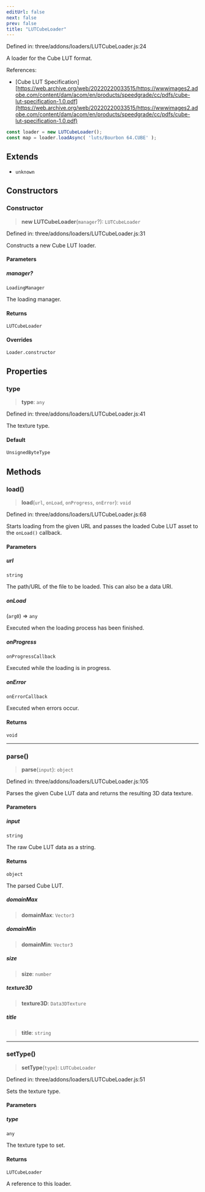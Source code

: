 ```yaml
---
editUrl: false
next: false
prev: false
title: "LUTCubeLoader"
---
```


Defined in: three/addons/loaders/LUTCubeLoader.js:24

A loader for the Cube LUT format.

References:
- [Cube LUT Specification][https://web.archive.org/web/20220220033515/https://wwwimages2.adobe.com/content/dam/acom/en/products/speedgrade/cc/pdfs/cube-lut-specification-1.0.pdf](https://web.archive.org/web/20220220033515/https://wwwimages2.adobe.com/content/dam/acom/en/products/speedgrade/cc/pdfs/cube-lut-specification-1.0.pdf)

```js
const loader = new LUTCubeLoader();
const map = loader.loadAsync( 'luts/Bourbon 64.CUBE' );
```

## Extends

- `unknown`

## Constructors

### Constructor

> **new LUTCubeLoader**(`manager`?): `LUTCubeLoader`

Defined in: three/addons/loaders/LUTCubeLoader.js:31

Constructs a new Cube LUT loader.

#### Parameters

##### manager?

`LoadingManager`

The loading manager.

#### Returns

`LUTCubeLoader`

#### Overrides

`Loader.constructor`

## Properties

### type

> **type**: `any`

Defined in: three/addons/loaders/LUTCubeLoader.js:41

The texture type.

#### Default

```ts
UnsignedByteType
```

## Methods

### load()

> **load**(`url`, `onLoad`, `onProgress`, `onError`): `void`

Defined in: three/addons/loaders/LUTCubeLoader.js:68

Starts loading from the given URL and passes the loaded Cube LUT asset
to the `onLoad()` callback.

#### Parameters

##### url

`string`

The path/URL of the file to be loaded. This can also be a data URI.

##### onLoad

(`arg0`) => `any`

Executed when the loading process has been finished.

##### onProgress

`onProgressCallback`

Executed while the loading is in progress.

##### onError

`onErrorCallback`

Executed when errors occur.

#### Returns

`void`

***

### parse()

> **parse**(`input`): `object`

Defined in: three/addons/loaders/LUTCubeLoader.js:105

Parses the given Cube LUT data and returns the resulting 3D data texture.

#### Parameters

##### input

`string`

The raw Cube LUT data as a string.

#### Returns

`object`

The parsed Cube LUT.

##### domainMax

> **domainMax**: `Vector3`

##### domainMin

> **domainMin**: `Vector3`

##### size

> **size**: `number`

##### texture3D

> **texture3D**: `Data3DTexture`

##### title

> **title**: `string`

***

### setType()

> **setType**(`type`): `LUTCubeLoader`

Defined in: three/addons/loaders/LUTCubeLoader.js:51

Sets the texture type.

#### Parameters

##### type

`any`

The texture type to set.

#### Returns

`LUTCubeLoader`

A reference to this loader.
